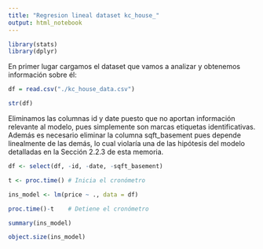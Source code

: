 ```yaml
---
title: "Regresion lineal dataset kc_house_"
output: html_notebook
---
```

```r
library(stats)
library(dplyr)
```

En primer lugar cargamos el dataset que vamos a analizar y obtenemos información sobre él:
```r
df = read.csv("./kc_house_data.csv")
```

```r

str(df)

```

Eliminamos las columnas id y date puesto que no aportan información relevante al modelo, pues simplemente son marcas etiquetas identificativas. Además es necesario eliminar la columna sqft_basement pues depende linealmente de las demás, lo cual violaría una de las hipótesis del modelo detalladas en la Sección 2.2.3 de esta memoria.

```r
df <- select(df, -id, -date, -sqft_basement) 
```

```r
t <- proc.time() # Inicia el cronómetro
```

```r
ins_model <- lm(price ~ ., data = df) 
```

```r
proc.time()-t    # Detiene el cronómetro
```

```r
summary(ins_model)
```

```r
object.size(ins_model)
```

